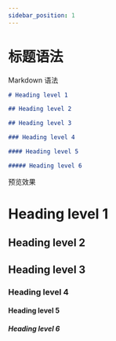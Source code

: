 ```yaml
---
sidebar_position: 1
---
```


# 标题语法

Markdown 语法

```markdown
# Heading level 1

## Heading level 2

## Heading level 3

### Heading level 4

#### Heading level 5

##### Heading level 6
```

预览效果

# Heading level 1

## Heading level 2

## Heading level 3

### Heading level 4

#### Heading level 5

##### Heading level 6
